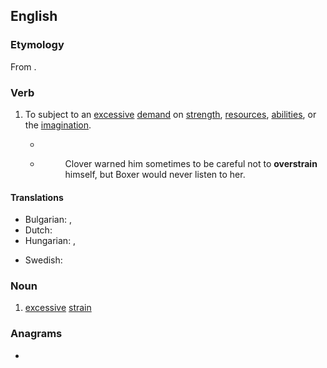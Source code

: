 ==English==

===Etymology===
From {{prefix|en|over|strain}}.

===Verb===
{{en-verb}}

# {{lb|en|ambitransitive}} To subject to an [[excessive]] [[demand]] on [[strength]], [[resource]]s, [[abilities]], or the [[imagination]].
#* {{quote-book|en|year=1834|author={{w|Letitia Elizabeth Landon}}|title=Francesca Carrara|volume=3|page=134|text=The very phrase of "generous forbearance" shocked her as '''overstrained'''; but she did marvel that Lord Avonleigh felt neither pained nor embarrassed in a situation where such sensations seemed inevitable.}}
#* {{RQ:Orwell Animal Farm|6}}
#*: Clover warned him sometimes to be careful not to '''overstrain''' himself, but Boxer would never listen to her.

====Translations====
{{trans-top|subject to an excessive demand}}
* Bulgarian: {{t|bg|пренапрягам}}, {{t+|bg|преуморявам}}
* Dutch: {{t+|nl|overbelasten}}
* Hungarian: {{t+|hu|túlfeszít}}, {{t+|hu|túlerőltet}}
{{trans-mid}}
* Swedish: {{t+|sv|överanstränga}}
{{trans-bottom}}

===Noun===
{{en-noun|?}}

# [[excessive]] [[strain]]

===Anagrams===
* {{anagrams|en|a=aeinorrstv|overtrains}}